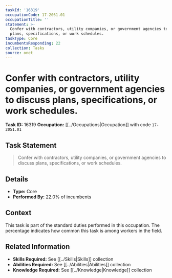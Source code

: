 ```yaml
---
taskId: '16319'
occupationCode: 17-2051.01
occupationTitle: ''
statement: >-
  Confer with contractors, utility companies, or government agencies to discuss
  plans, specifications, or work schedules.
taskType: Core
incumbentsResponding: 22
collection: Tasks
source: onet
---
```

# Confer with contractors, utility companies, or government agencies to discuss plans, specifications, or work schedules.

**Task ID:** 16319
**Occupation:** [[../Occupations|Occupation]] with code `17-2051.01`

## Task Statement

> Confer with contractors, utility companies, or government agencies to discuss plans, specifications, or work schedules.

## Details

- **Type:** Core
- **Performed By:** 22.0% of incumbents

## Context

This task is part of the standard duties performed in this occupation. The percentage indicates how common this task is among workers in the field.

## Related Information

- **Skills Required:** See [[../Skills|Skills]] collection
- **Abilities Required:** See [[../Abilities|Abilities]] collection
- **Knowledge Required:** See [[../Knowledge|Knowledge]] collection
